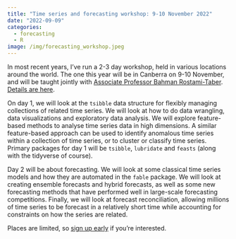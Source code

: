 ```yaml
---
title: "Time series and forecasting workshop: 9-10 November 2022"
date: "2022-09-09"
categories:
  - forecasting
  - R
image: /img/forecasting_workshop.jpeg
---
```


In most recent years, I've run a 2-3 day workshop, held in various locations around the world. The one this year will be in Canberra on 9-10 November, and will be taught jointly with [Associate Professor Bahman Rostami-Taber](https://www.bahmanrt.com). [Details are here](https://statsoc.org.au/event-4945700).

On day 1, we will look at the `tsibble` data structure for flexibly managing collections of related time series. We will look at how to do data wrangling, data visualizations and exploratory data analysis. We will explore feature-based methods to analyse time series data in high dimensions. A similar feature-based approach can be used to identify anomalous time series within a collection of time series, or to cluster or classify time series. Primary packages for day 1 will be `tsibble`, `lubridate` and `feasts` (along with the tidyverse of course).

Day 2 will be about forecasting. We will look at some classical time series models and how they are automated in the `fable` package. We will look at creating ensemble forecasts and hybrid forecasts, as well as some new forecasting methods that have performed well in large-scale forecasting competitions. Finally, we will look at forecast reconciliation, allowing millions of time series to be forecast in a relatively short time while accounting for constraints on how the series are related.

Places are limited, so [sign up early](https://statsoc.org.au/event-4945700) if you're interested.
